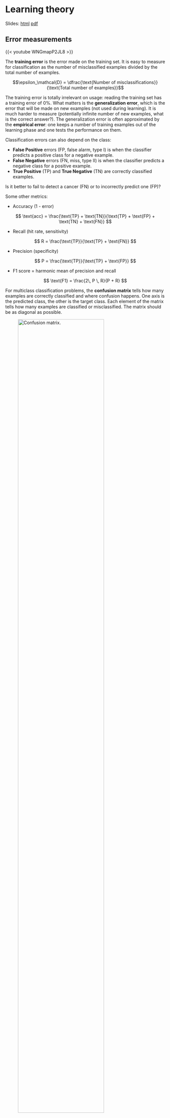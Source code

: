 # Learning theory

Slides: [html](../slides/2.4-LearningTheory.html){target="_blank"} [pdf](../slides/pdf/2.4-LearningTheory.pdf){target="_blank"}

## Error measurements

{{< youtube  WNGmapP2JL8 >}}

The **training error** is the error made on the training set. It is easy to measure for classification as the number of misclassified examples divided by the total number of examples.

$$\epsilon_\mathcal{D} = \dfrac{\text{Number of misclassifications}}{\text{Total number of examples}}$$

The training error is totally irrelevant on usage: reading the training set has a training error of 0%.
What matters is the **generalization error**, which is the error that will be made on new examples (not used during learning). It is much harder to measure (potentially infinite number of new examples, what is the correct answer?). The generalization error is often approximated by the **empirical error**: one keeps a number of training examples out of the learning phase and one tests the performance on them.

Classification errors can also depend on the class:

* **False Positive** errors (FP, false alarm, type I) is when the classifier predicts a positive class for a negative example.
* **False Negative** errors (FN, miss, type II) is when the classifier predicts a negative class for a positive example.
* **True Positive** (TP) and **True Negative** (TN) are correctly classified examples.

Is it better to fail to detect a cancer (FN) or to incorrectly predict one (FP)?

Some other metrics:

* Accuracy (1 - error)

$$
    \text{acc} = \frac{\text{TP} + \text{TN}}{\text{TP} + \text{FP} + \text{TN} + \text{FN}}
$$

* Recall (hit rate, sensitivity)

$$
    R = \frac{\text{TP}}{\text{TP} + \text{FN}}
$$


* Precision (specificity)

$$
    P = \frac{\text{TP}}{\text{TP} + \text{FP}}
$$

* F1 score = harmonic mean of precision and recall

$$
    \text{F1} = \frac{2\, P \, R}{P + R}
$$

For multiclass classification problems, the **confusion matrix** tells how many examples are correctly classified and where confusion happens. One axis is the predicted class, the other is the target class. Each element of the matrix tells how many examples are classified or misclassified. The matrix should be as diagonal as possible.


![Confusion matrix.](../slides/img/confusionmatrix.png){width=80%}


:::{.callout-note}
Using `scikit-learn`:

```python
from sklearn.metrics import confusion_matrix

m = confusion_matrix(t, y)
```
:::

## Cross-validation

![Overfitting in regression.](../slides/img/underfitting-overfitting.png){width=100%}

![Overfitting in classification.](../slides/img/underfitting-overfitting-classification.png){width=100%}

In classification too, **cross-validation** has to be used to prevent overfitting. The classifier is trained on the **training set** and tested on the **test set**. Optionally, a third **validation set** can be used to track overfitting during training.

![Training, validation and test sets. Source: <https://developers.google.com/machine-learning/crash-course/validation/another-partition>](../slides/img/validationset.svg)

:::{.callout-note}
Beware: the test data must come from the same distribution as the training data, otherwise it makes no sense.
:::

## Vapnik-Chervonenkis dimension

{{< youtube  w3drWJ-tFH8 >}}

How many data examples can be correctly classified by a linear model in $\Re^d$?
In $\Re^2$, all dichotomies of three non-aligned examples can be correctly classified by a linear model ($y = w_1 \, x_1 + w_2 \, x_2 + b$).


![A linear classifier in 2D can classify any configuration of three points.](../slides/img/vc4.png)

However, there exists sets of four examples in $\Re^2$ which can NOT be correctly classified by a linear model, i.e. they are not linearly separable.

![There exists configurations of four points in 2D that cannot be linearly classified.](../slides/img/vc6.png)

The XOR function in $\Re^2$ is for example not linearly separable, i.e. the Perceptron algorithm can not converge.

The probability that a set of 3 (non-aligned) points in $\Re^2$ is linearly separable is 1, but the probability that a set of four points is linearly separable is smaller than 1 (but not zero). When a class of hypotheses $\mathcal{H}$ can correctly classify all points of a training set $\mathcal{D}$, we say that $\mathcal{H}$ **shatters** $\mathcal{D}$.


The **Vapnik-Chervonenkis dimension** $\text{VC}_\text{dim} (\mathcal{H})$ of an hypothesis class $\mathcal{H}$ is defined as the maximal number of training examples that $\mathcal{H}$ can shatter. We saw that in $\Re^2$, this dimension is 3:
    
$$\text{VC}_\text{dim} (\text{Linear}(\Re^2) ) = 3$$

This can be generalized to linear classifiers in $\Re^d$:
  
$$\text{VC}_\text{dim} (\text{Linear}(\Re^d) ) = d+1$$

This corresponds to the number of **free parameters** of the linear classifier: $d$ parameters for the weight vector, 1 for the bias. Given any set of $(d+1)$ examples in $\Re^d$, there exists a linear classifier able to classify them perfectly. For other types of (non-linear) hypotheses, the VC dimension is generally proportional to the **number of free parameters**, but **regularization** reduces the VC dimension of the classifier.

:::{.callout-tip}
## Vapnik-Chervonenkis theorem

The generalization error $\epsilon(h)$ of an hypothesis $h$ taken from a class $\mathcal{H}$ of finite VC dimension and trained on $N$ samples of $\mathcal{S}$ is bounded by the sum of the training error $\hat{\epsilon}_{\mathcal{S}}(h)$ and the VC complexity term:


$$
    \epsilon(h) \leq \hat{\epsilon}_{\mathcal{S}}(h) + \sqrt{\frac{\text{VC}_\text{dim} (\mathcal{H}) \cdot (1 + \log(\frac{2\cdot N}{\text{VC}_\text{dim} (\mathcal{H})})) - \log(\frac{\delta}{4})}{N}}
$$

with probability $1-\delta$, if $\text{VC}_\text{dim} (\mathcal{H}) << N$.

Vapnik, Vladimir (2000). The nature of statistical learning theory. Springer.
:::

## Structural risk minimization

![Structural risk minimization.](../slides/img/srm.png)

The generalization error increases with the VC dimension, while the training error decreases. Structural risk minimization is an alternative method to cross-validation. The VC dimensions of various classes of hypothesis are already known (~ number of free parameters). The VC bounds tells how many training samples are needed by a given hypothesis class in order to obtain a satisfying generalization error.



$$\epsilon(h) \leq \hat{\epsilon}_{\mathcal{S}(h)} + \sqrt{\frac{\text{VC}_\text{dim} (\mathcal{H}) \cdot (1 + \log(\frac{2\cdot N}{\text{VC}_\text{dim} (\mathcal{H})})) - \log(\frac{\delta}{4})}{N}}$$

**The more complex the model, the more training data you will need to get a good generalization error!**

Rule of thumb: 

$$
        \epsilon(h) \approx \frac{\text{VC}_\text{dim} (\mathcal{H})}{N}
$$

A learning algorithm should only try to minimize the training error, as the VC complexity term only depends on the model. This term is only an upper bound: most of the time, the real bound is usually 100 times smaller.

The VC dimension of linear classifiers in $\Re^d$ is:

$$\text{VC}_\text{dim} (\text{Linear}(\Re^d) ) = d+1$$

Given any set of $(d+1)$ examples in $\Re^d$, there exists a linear classifier able to classify them perfectly. For $N >> d$ the probability of having training errors becomes huge (the data is generally not linearly separable).

> **If we project the input data onto a space with sufficiently high dimensions, it becomes then possible to find a linear classifier on this projection space that is able to classify the data!**

However, if the space has too many dimensions, the VC dimension will increase and the generalization error will increase. This is the basic principle of all non-linear ML methods: multi-layer perceptron, radial-basis-function networks, support-vector machines...


## Feature space

{{< youtube  KXCcZBFuk08 >}}

:::{.callout-tip}
## Cover's theorem on the separability of patterns (1965)

A complex pattern-classification problem, cast in a high dimensional space non-linearly, is more likely to be linearly separable than in a low-dimensional space, provided that the space is not densely populated.
:::

![Projection to a feature space.](../slides/img/featurespace.png)

The highly dimensional space where the input data is projected is called the **feature space** When the number of dimensions of the feature space increases, the training error decreases (the pattern is more likely linearly separable) but the generalization error increases (the VC dimension increases).

### Polynomial features

For the polynomial regression of order $p$:

$$y = f_{\mathbf{w}, b}(x) = w_1 \, x + w_2 \, x^2 + \ldots + w_p \, x^p + b$$

the vector $\mathbf{x} = \begin{bmatrix} x \\ x^2 \\ \ldots \\ x^p \end{bmatrix}$ defines a feature space for  the input $x$. The elements of the feature space are called **polynomial features**. We can define polynomial features of more than one variable, e.g. $x^2 \, y$, $x^3 \, y^4$, etc. We then apply multiple **linear** regression (MLR) on the polynomial feature space to find the parameters:

$$\Delta \mathbf{w} =  \eta \, (t - y) \, \mathbf{x}$$

### Radial-basis function networks

![Radial basis function network. Source: <https://mccormickml.com/2013/08/15/radial-basis-function-network-rbfn-tutorial/>](../slides/img/rbf.png)

Radial-basis function (**RBF**) networks samples a subset of $K$ training examples and form the feature space using a **gaussian kernel**:

$$\phi(\mathbf{x}) = \begin{bmatrix} \varphi(\mathbf{x} - \mathbf{x}_1) \\ \varphi(\mathbf{x} - \mathbf{x}_2) \\ \ldots \\ \varphi(\mathbf{x} - \mathbf{x}_K) \end{bmatrix}$$

with $\varphi(\mathbf{x}  - \mathbf{x}_i) = \exp - \beta \, ||\mathbf{x}  - \mathbf{x}_i||^2$ decreasing with the distance between the vectors.

![Selection of protypes among the training data. Source: <https://mccormickml.com/2013/08/15/radial-basis-function-network-rbfn-tutorial/>](../slides/img/rbf2.png){width=80%}

![Gaussian kernel. Source: <https://mccormickml.com/2013/08/15/radial-basis-function-network-rbfn-tutorial/>](../slides/img/rbf4.png){width=80%}


By applying a linear classification algorithm on the RBF feature space:

$$\mathbf{y} = f(W \times \phi(\mathbf{x}) + \mathbf{b})$$

we obtain a smooth **non-linear** partition of the input space. The width of the gaussian kernel allows distance-based **generalization**.


![RBF networks learn linearly smooth transitions between the training examples. Source: <https://mccormickml.com/2013/08/15/radial-basis-function-network-rbfn-tutorial/>](../slides/img/rbf3.png)

### Kernel perceptron (optional)

What happens during online Perceptron learning?

:::{.callout-tip}
## Primal form of the online Perceptron algorithm

* **for** $M$ epochs:

    * **for** each sample $(\mathbf{x}_i, t_i)$:

        * $y_i =  \text{sign}( \langle \mathbf{w} \cdot \mathbf{x}_i \rangle + b)$

        * $\Delta \mathbf{w} = \eta \, (t_i - y_i) \, \mathbf{x}_i$

        * $\Delta b = \eta \, (t_i - y_i)$
:::

If an example $\mathbf{x}_i$ is correctly classified ($y_i = t_i$), the weight vector does not change.

$$\mathbf{w} \leftarrow \mathbf{w}$$

If an example $\mathbf{x}_i$ is miscorrectly classified ($y_i \neq t_i$), the weight vector is increased from $t_i \, \mathbf{x}_i$.

$$\mathbf{w} \leftarrow \mathbf{w} + 2 \, \eta \, t_i \, \mathbf{x}_i$$

If you initialize the weight vector to 0, its final value will therefore be a **linear combination** of the input samples:

$$\mathbf{w} = \sum_{i=1}^N \alpha_i \, t_i \, \mathbf{x}_i$$

The coefficients $\alpha_i$ represent the **embedding strength** of each example, i.e. how often they were misclassified.

With $\mathbf{w} = \sum_{i=1}^N \alpha_i \, t_i \, \mathbf{x}_i$, the prediction for an input $\mathbf{x}$ only depends on the training samples and their $\alpha_i$ value:

$$y =  \text{sign}( \sum_{i=1}^N \alpha_i \, t_i \, \langle \mathbf{x}_i \cdot \mathbf{x} \rangle)$$

To make a prediction $y$, we need the dot product between the input $\mathbf{x}$ and all training examples $\mathbf{x}_i$. We ignore the bias here, but it can be added back.

:::{.callout-tip}
## Dual form of the online Perceptron algorithm

* **for** $M$ epochs:

    * **for** each sample $(\mathbf{x}_i, t_i)$:

        * $y_i =  \text{sign}( \sum_{j=1}^N \alpha_j \, t_j \, \langle \mathbf{x}_j \cdot \mathbf{x}_i \rangle)$

        * **if** $y_i \neq t_i$ :

            * $\alpha_i \leftarrow \alpha_i + 1$
:::

This **dual form** of the Perceptron algorithm is strictly equivalent to its primal form. It needs one parameter $\alpha_i$ per training example instead of a weight vector ($N >> d$), but relies on dot products between vectors.

Why is it interesting to have an algorithm relying on dot products? You can project the inputs $\mathbf{x}$ to a **feature space** $\phi(\mathbf{x})$ and apply the same algorithm:

$$y =  \text{sign}( \sum_{i=1}^N \alpha_i \, t_i \, \langle \phi(\mathbf{x}_i) \cdot \phi(\mathbf{x}) \rangle)$$

But you do not need to compute the dot product in the feature space, all you need to know is its result.

$$K(\mathbf{x}_i, \mathbf{x}) = \langle \phi(\mathbf{x}_i) \cdot \phi(\mathbf{x}) \rangle$$

> **Kernel trick:** A kernel $K(\mathbf{x}, \mathbf{z})$ allows to compute the dot product between the feature space representation of two vectors without ever computing these representations! 


Let's consider the quadratic kernel in $\Re^3$:

$$
\begin{aligned}
\forall (\mathbf{x}, \mathbf{z}) \in \Re^3 \times \Re^3 & \\
                            & \\
  K(\mathbf{x}, \mathbf{z}) &= ( \langle \mathbf{x} \cdot  \mathbf{z} \rangle)^2 \\
                            &=  (\sum_{i=1}^3 x_i \cdot z_i) \cdot (\sum_{j=1}^3 x_j \cdot z_j) \\
                            &=  \sum_{i=1}^3 \sum_{j=1}^3 (x_i \cdot x_j) \cdot ( z_i \cdot z_j) \\
                            &=  \langle \phi(\mathbf{x}) \cdot \phi(\mathbf{z}) \rangle \\
\end{aligned}
$$

with:


$$
  \phi(\mathbf{x}) = \begin{bmatrix}
                            x_1 \cdot x_1 \\
                            x_1 \cdot x_2 \\
                            x_1 \cdot x_3 \\
                            x_2 \cdot x_1 \\
                            x_2 \cdot x_2 \\
                            x_2 \cdot x_3 \\
                            x_3 \cdot x_1 \\
                            x_3 \cdot x_2 \\
                            x_3 \cdot x_3 \end{bmatrix}
$$

The quadratic kernel implicitely transforms an input space with three dimensions into a feature space of 9 dimensions.

More generally, the polynomial kernel in $\Re^d$ of degree $p$:

$$
\begin{align*}
\forall (\mathbf{x}, \mathbf{z}) \in \Re^d \times \Re^d \qquad  K(\mathbf{x}, \mathbf{z}) &= ( \langle \mathbf{x} \cdot  \mathbf{z} \rangle)^p \\
                                            &=  \langle \phi(\mathbf{x}) \cdot \phi(\mathbf{z}) \rangle
\end{align*}
$$

transforms the input from a space with $d$ dimensions into a feature space of $d^p$ dimensions.

While the inner product in the feature space would require $O(d^p)$ operations, the calculation of the kernel directly in the input space only requires $O(d)$ operations. This is called the **kernel trick**: when a linear algorithm only relies on the dot product between input vectors, it can be safely projected into a higher dimensional feature space through a kernel function, without increasing too much its computational complexity, and without ever computing the values in the feature space.

 The **kernel perceptron** is the dual form of the Perceptron algorithm using a kernel:

:::{.callout-tip}
## Kernel perceptron

* **for** $M$ epochs:

    * **for** each sample $(\mathbf{x}_i, t_i)$:

        * $y_i =  \text{sign}( \sum_{j=1}^N \alpha_j \, t_j \, K(\mathbf{x}_j, \mathbf{x}_i))$

        * **if** $y_i \neq t_i$ :

            * $\alpha_i \leftarrow \alpha_i + 1$
:::

Depending on the kernel, the implicit dimensionality of the feature space can even be infinite! Some kernels:

* **Linear kernel**: $d$ dimensions.

$$
K(\mathbf{x},\mathbf{z}) = \langle \mathbf{x} \cdot \mathbf{z} \rangle
$$

* **Polynomial kernel**: $d^p$ dimensions.

$$
K(\mathbf{x},\mathbf{z}) = (\langle \mathbf{x} \cdot \mathbf{z} \rangle)^p
$$

* **Gaussian kernel** (or RBF kernel): $\infty$ dimensions.

$$
K(\mathbf{x},\mathbf{z}) = \exp(-\frac{\| \mathbf{x} - \mathbf{z} \|^2}{2\sigma^2})
$$

* **Hyperbolic tangent kernel**: $\infty$ dimensions.

$$
k(\mathbf{x},\mathbf{z})=\tanh(\langle \kappa \mathbf{x} \cdot \mathbf{z} \rangle +c)
$$



In practice, the choice of the kernel family depends more on the nature of data (text, image...) and its distribution than on the complexity of the learning problem. RBF kernels tend to "group" positive examples together. Polynomial kernels are more like "distorted" hyperplanes. Kernels have parameters ($p$, $\sigma$...) which have to found using cross-validation.

![Different kernels lead to different decision functions. Source: <http://beta.cambridgespark.com/courses/jpm/05-module.html>](../slides/img/kernels.png){width=100%}

### Support vector machines (optional)

**Support vector machines** (SVM) extend the idea of a kernel perceptron using a different linear learning algorithm, the maximum margin classifier. Using Lagrange optimization and regularization, the maximal margin classifer tries to maximize the "safety zone" (geometric margin) between the classifier and the training examples. It also tries to reduce the number of non-zero $\alpha_i$ coefficients to keep the complexity of the classifier bounded, thereby improving the generalization:

$$
\mathbf{y} = \text{sign}(\sum_{i=1}^{N_{SV}} \alpha_i \, t_i \, K(\mathbf{x}_i, \mathbf{x}) + b)
$$


![Support-vectors are the closest examples to the hyperplane. They have a non-zero $\alpha$ coefficient.](../slides/img/supportvectors.svg)

Coupled with a good kernel, a SVM can efficiently solve non-linear classification problems without overfitting. SVMs were the weapon of choice before the deep learning era, which deals better with huge datasets.